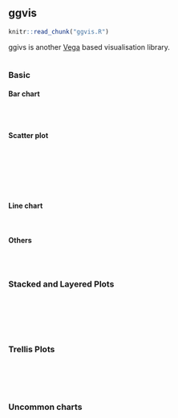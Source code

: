 ## ggvis {.tabset}
```r
knitr::read_chunk("ggvis.R")
```

ggivs is another [Vega](http://vega.github.io/vega/) based visualisation library.

```r
```

### Basic

#### Bar chart
```r
```

```r
```

```r
```

#### Scatter plot
```r
```

```r
```

```r
```

```r
```

```r
```

```r
```

```r
```

#### Line chart

```r
```

```r
```

#### Others
```r
```

```r
```

```r
```

### Stacked and Layered Plots 
```r
```

```r
```

```r
```

```r
```

```r
```

```r
```

### Trellis Plots 
```r
```

```r
```

```r
```

```r
```

```r
```

### Uncommon charts
```r
```

```r
```

```r
```

```r
```

```r
```
